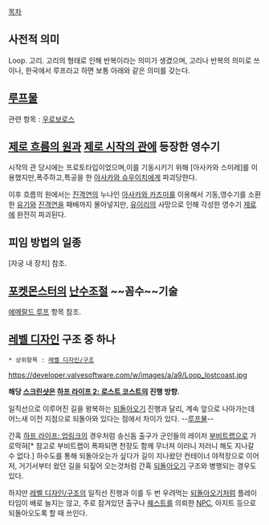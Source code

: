 [[목차]]

== 사전적 의미 ==
Loop. 고리.
고리의 형태로 인해 반복이라는 의미가 생겼으며, 고리나 반복의 의미로 쓰이나, 한국에서 루프라고 하면 보통 아래와 같은 의미를 갖는다.

== '''[[루프물]]''' ==
관련 항목 : [[우로보로스]]

== [[제로 흐름의 원]]과 [[제로 시작의 관]]에 등장한 영수기 ==
시작의 관 당시에는 프로토타입이었으며,이를 기동시키기 위해 [아사카와 스미레]를 이용했지만,폭주하고,특공을 한 [[아사카와 슈우이치]]에게 파괴당한다.

이후 흐름의 원에서는 [[진격연]]의 누나인 [[아사카와 카즈미]]를 이용해서 기동,영수기를 소환한 [[유기]]와 [[진격연]]을 패배까지 몰아넣지만, [[유이리]]의 사망으로 인해 각성한 영수기 [[제로]]에 완전히 파괴된다.

== 피임 방법의 일종 ==
[자궁 내 장치] 참조. 
== [[포켓몬스터]]의 [[난수조절]] ~~꼼수~~기술 ==
[[에메랄드 루프]] 항목 참조.

== [[레벨 디자인]] 구조 중 하나 ==
 * 상위항목 : [[레벨 디자인/구조]]

https://developer.valvesoftware.com/w/images/a/a9/Loop_lostcoast.jpg

'''해당 [[스크린샷]]은 [[하프 라이프 2: 로스트 코스트]]의 진행 방향.'''

일직선으로 이루어진 길을 왕복하는 [[되돌아오기]] 진행과 달리, 계속 앞으로 나아가는데 어느새 이전 지점으로 되돌아와 있다는 점에서 차이가 있다. --[[루프물]]--

간혹 [[하프 라이프: 업링크]]의 경우처럼 송신돔 출구가 군인들의 레이저 [[부비트랩]]으로 가로막혀[* 참고로 부비트랩이 폭파되면 천장도 함께 무너져 이러니 저러니 해도 지나갈 수 없다.] 하수도를 통해 되돌아오는가 싶다가 길이 지나왔던 컨테이너 야적장으로 이어저, 거기서부터 왔던 길을 되짚어 오는것처럼 간혹 [[되돌아오기]] 구조와 병행되는 경우도 있다.

하지만 [[레벨 디자인/구조]]의 일직선 진행과 이를 두 번 우려먹는 [[되돌아오기]]처럼 플레이 타임이 배로 늘지는 않고, 주로 잠겨있던 출구나 [[퀘스트]]를 의뢰한 [[NPC]], 아지트 등으로 되돌아오도록 할 때 쓰인다.
